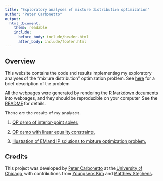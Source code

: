 ```yaml
---
title: "Exploratory analyses of mixture distribution optimization"
author: "Peter Carbonetto"
output:
  html_document:
    theme: readable
    include:
      before_body: include/header.html
      after_body: include/footer.html
---
```


## Overview

This website contains the code and results implementing my exploratory
analyses of the "mixture distribution" optimization problem. See
[here](normmix.html) for a brief description of the problem.

All the webpages were generated by rendering the
[R Markdown documents](https://github.com/pcarbo/mixopt/tree/master/analysis)
into webpages, and they should be reproducible on your computer. See
the [README](https://github.com/pcarbo/mixopt) for details.

These are the results of my analyses.

1. [QP demo of interior-point solver.](qpdemo.html)

2. [QP demo with linear equality constraints.](qpdemo2.html)

3. [Illustration of EM and IP solutions to mixture optimization 
problem.](normmix.html)

## Credits

This project was developed by [Peter
Carbonetto](http://pcarbo.github.io) at the [University of
Chicago](https://www.uchicago.edu), with contributions from [Youngseok 
Kim](https://github.com/hamulmyo) and [Matthew 
Stephens](http://stephenslab.uchicago.edu).

